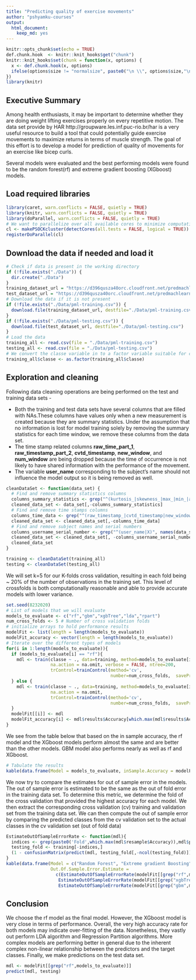 ```yaml
---
title: "Predicting quality of exercise movements"
author: "pshyamku-courses"
output: 
  html_document: 
    keep_md: yes
---
```


```r
knitr::opts_chunk$set(echo = TRUE)
def.chunk.hook  <- knitr::knit_hooks$get("chunk")
knitr::knit_hooks$set(chunk = function(x, options) {
  x <- def.chunk.hook(x, options)
  ifelse(options$size != "normalsize", paste0("\n \\", options$size,"\n\n", x, "\n\n \\normalsize"), x)
})
library(knitr)
```

## Executive Summary
Among health enthusiasts, it may be important to determine whether they are doing weight lifting exercises properly on every repetitive motion. The data set provide by HAR http://groupware.les.inf.puc-rio.br/har is a very useful resource to build a tool that could potentially guide exercise movements to maximize returns in terms of muscle strength. The goal of this effort is to develop a model for prediction of quality of movements for an exercise like bicep curls.

Several models were evaluated and the best performing models were found to be the random forest(rf) and extreme gradient boosting (XGboost) models.

## Load required libraries

```r
library(caret, warn.conflicts = FALSE, quietly = TRUE)
library(knitr, warn.conflicts = FALSE, quietly = TRUE)
library(doParallel, warn.conflicts = FALSE, quietly = TRUE)
# We want to parallelize over all available cores to minimize computation time
cl <- makePSOCKcluster(detectCores(all.tests = FALSE, logical = TRUE))
registerDoParallel(cl)
```

## Download the data if needed and load it

```r
# Check if data is present in the working directory
if (!file.exists("./Data")) {
  dir.create("./Data")
}
training_dataset_url = "https://d396qusza40orc.cloudfront.net/predmachlearn/pml-training.csv"
test_dataset_url = "https://d396qusza40orc.cloudfront.net/predmachlearn/pml-testing.csv"
# Download the data if it is not present
if (!file.exists("./Data/pml-training.csv")) {
  download.file(training_dataset_url, destfile="./Data/pml-training.csv")
}
if (!file.exists("./Data/pml-testing.csv")) {
  download.file(test_dataset_url, destfile="./Data/pml-testing.csv")
}
# Load the data
training_all <- read.csv(file = "./Data/pml-training.csv")
testing_all <- read.csv(file = "./Data/pml-testing.csv")
# We convert the classe variable in to a factor variable suitable for classification models.
training_all$classe <- as.factor(training_all$classe)
```

## Exploration and cleaning
Following data cleaning operations are being performed on the test and training data sets -

* Both the training and test data sets have several columns that are filled with NAs.These columns have values only when a new measurement is created because they are summary statistics. Under the assumption that no information is lost for model training solely by removing the summary statistics for each time window, we remove these columns from the data set. 
* The time stamp related columns **raw_time_part_1**, **raw_timestamp_part_2**, **cvtd_timestamp**, **new_window**, and **num_window** are being dropped because the time of occurrence is not likely to have shared information with the performance of the movement.
* The variable **user_name** corresponding to the subject's name should not influence the model output so it is being removed as well.

```r
cleanDataSet <- function(data_set) {
  # Find and remove summary statistics columns
  columns_summary_statistics <- grep("^(kurtosis_|skewness_|max_|min_|amplitude|var_|avg_|stddev_|total_)", names(data_set))
  cleaned_data_set <- data_set[,-columns_summary_statistics]
  # Find and remove time stamps columns
  columns_time_data <- grep("^(raw_timestamp_|cvtd_timestamp|new_window|num_window)", names(data_set))
  cleaned_data_set <- cleaned_data_set[,-columns_time_data]
  # Find and remove subject names and serial numbers
  columns_username_serial_number <- grep("^(user_name|X)", names(data_set))
  cleaned_data_set <- cleaned_data_set[, -columns_username_serial_number]
  cleaned_data_set
}

training <- cleanDataSet(training_all)
testing <- cleanDataSet(testing_all)
```

We will set k=5 for our K-folds cross validation, resulting in each fold being ~ 20% of the number of observations in the training set. This level of crossfolds is both computationally reasonable and able to provide accurate models with lower variance.
```r
set.seed(8232020)
# List of models that we will evaluate 
models_to_evaluate <- c("rf","gbm","xgbTree","lda","rpart")
num_cross_folds <- 5 # Number of cross validation folds
# initialize arrays to hold performance results
modelFit <- list(length = length(models_to_evaluate))
modelFit_accuracy <- vector(length = length(models_to_evaluate))
# Iterate over the different types of models
for(i in 1:length(models_to_evaluate)){
  if (models_to_evaluate[i] == "rf"){
    mdl <- train(classe ~ ., data=training, method=models_to_evaluate[i], 
                 na.action = na.omit, verbose = FALSE, ntree=200, 
                 trControl=trainControl(method='cv', 
                                        number=num_cross_folds,  savePredictions = "final"))
  } else {
    mdl <- train(classe ~ ., data=training, method=models_to_evaluate[i], 
                 na.action = na.omit, 
                 trControl=trainControl(method='cv', 
                                        number=num_cross_folds,  savePredictions = "final"))
  }
  modelFit[[i]] <- mdl
  modelFit_accuracy[i] <- mdl$results$Accuracy[which.max(mdl$results$Accuracy)]
}
```

We see from the table below that based on the in sample accuracy, the rf model and the XGboost models perform almost the same and are better than the other models. GBM model also performs nearly as well as rf and XGboost.
```r
# Tabulate the results
kable(data.frame(Model = models_to_evaluate, inSample.Accuracy = modelFit_accuracy))
```

We now try to compare the estimates for out of sample error in the models. The out of sample error is estimated to be the same as the out of fold error in the training data set. To determine this metric, we determine the fold of the cross validation that provided the highest accuracy for each model. We then extract the corresponding cross validation (cv) training and validation set from the training data set. We can then compute the out of sample error by comparing the predicted classes from the cv validation set to the actual classes in the cv validation set (out of fold data)
```r
EstimateOutOfSampleErrorRate <- function(mdl){
  indices <- grep(paste0('Fold',which.max(mdl$resample$Accuracy)),mdl$pred$Resample)
  testing_fold <- training[-indices,]
  (1 - confusionMatrix(predict(mdl, testing_fold[,-ncol(testing_fold)]), testing_fold$classe)$overall['Accuracy'])
}
kable(data.frame(Model = c("Random Forest", "Extreme gradient Boosting", "Gradient Boosting"),
                 Out.Of.Sample.Error.Estimate = 
                   c(EstimateOutOfSampleErrorRate(modelFit[[grep("rf",models_to_evaluate)]]),
                    EstimateOutOfSampleErrorRate(modelFit[[grep("xgbTree",models_to_evaluate)]]),
                    EstimateOutOfSampleErrorRate(modelFit[[grep("gbm",models_to_evaluate)]]))))
```

## Conclusion
We choose the rf model as the final model. However, the XGboost model is very close in terms of performance. Overall, the very high accuracy rate for both models may indicate over-fitting of the data. Nonetheless, they vastly out perform LDA algorithm and Regression Partition algorithms. More complex models are performing better in general due to the inherent complex non-linear relationship between the predictors and the target classes. Finally, we make predictions on the test data set.
```r
mdl <- modelFit[[grep("rf",models_to_evaluate)]]
predict(mdl, testing)
```